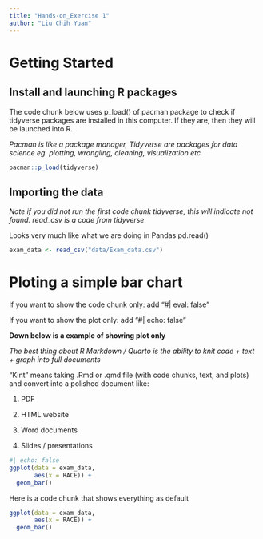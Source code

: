 ```yaml
---
title: "Hands-on_Exercise 1"
author: "Liu Chih Yuan"
---
```


# Getting Started

## **Install and launching R packages**

The code chunk below uses p_load() of pacman package to check if tidyverse packages are installed in this computer. If they are, then they will be launched into R.

*Pacman is like a package manager, Tidyverse are packages for data science eg. plotting, wrangling, cleaning, visualization etc*

```r
pacman::p_load(tidyverse)
```

## **Importing the data**

*Note if you did not run the first code chunk tidyverse, this will indicate not found. read_csv is a code from tidyverse*

Looks very much like what we are doing in Pandas pd.read()

```r
exam_data <- read_csv("data/Exam_data.csv")
```

# Ploting a simple bar chart

If you want to show the code chunk only: add "#\| eval: false"

If you want to show the plot only: add "#\| echo: false"

**Down below is a example of showing plot only**

*The best thing about R Markdown / Quarto is the ability to knit code + text + graph into full documents*

"Kint" means taking .Rmd or .qmd file (with code chunks, text, and plots) and convert into a polished document like:

1.  PDF

2.  HTML website

3.  Word documents

4.  Slides / presentations

```r
#| echo: false
ggplot(data = exam_data,
       aes(x = RACE)) +
  geom_bar()
```

Here is a code chunk that shows everything as default

```r
ggplot(data = exam_data,
       aes(x = RACE)) +
  geom_bar()
```

